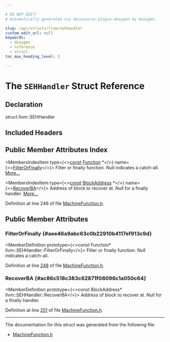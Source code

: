 ```yaml
---

# DO NOT EDIT!
# Automatically generated via docusaurus-plugin-doxygen by Doxygen.

slug: /api/structs/llvm/sehhandler
custom_edit_url: null
keywords:
  - doxygen
  - reference
  - struct
toc_max_heading_level: 3

---
```





# The `SEHHandler` Struct Reference

<DoxygenPage pluginConfig={pluginConfig}>



## Declaration

<CodeBlock>struct llvm::SEHHandler</CodeBlock>

## Included Headers

<IncludesList>
<IncludesListItem
  filePath="llvm/CodeGen/MachineFunction.h"
  permalink="/docs/api/files/include/include/llvm/include/llvm/codegen/machinefunction-h"
  isLocal="true" />
</IncludesList>

## Public Member Attributes Index

<MembersIndex>

<MembersIndexItem
  type={<><a href="/docs/api/files/lib/lib/target/lib/target/aarch64/aarch64promoteconstant-cpp/#a90f8350fecae261c25be85d38b451bff">const</a> <a href="/docs/api/classes/llvm/function">Function</a> &#42;</>}
  name={<><a href="#aee46a9abc63c0b22910b4117ef913c9d">FilterOrFinally</a></>}>
Filter or finally function. Null indicates a catch-all. <a href="#aee46a9abc63c0b22910b4117ef913c9d">More...</a>
</MembersIndexItem>

<MembersIndexItem
  type={<><a href="/docs/api/files/lib/lib/target/lib/target/aarch64/aarch64promoteconstant-cpp/#a90f8350fecae261c25be85d38b451bff">const</a> <a href="/docs/api/classes/llvm/blockaddress">BlockAddress</a> &#42;</>}
  name={<><a href="#ac86c518c383c62871f08096c1a050c64">RecoverBA</a></>}>
Address of block to recover at. Null for a finally handler. <a href="#ac86c518c383c62871f08096c1a050c64">More...</a>
</MembersIndexItem>

</MembersIndex>


Definition at line 246 of file <a href="/docs/api/files/include/include/llvm/include/llvm/codegen/machinefunction-h">MachineFunction.h</a>.

<SectionDefinition>

## Public Member Attributes

### FilterOrFinally {#aee46a9abc63c0b22910b4117ef913c9d}

<MemberDefinition
  prototype={<>const Function&#42; llvm::SEHHandler::FilterOrFinally</>}>
Filter or finally function. Null indicates a catch-all.

Definition at line <a href="/docs/api/files/include/include/llvm/include/llvm/codegen/machinefunction-h/#l00248">248</a> of file <a href="/docs/api/files/include/include/llvm/include/llvm/codegen/machinefunction-h">MachineFunction.h</a>.
</MemberDefinition>

### RecoverBA {#ac86c518c383c62871f08096c1a050c64}

<MemberDefinition
  prototype={<>const BlockAddress&#42; llvm::SEHHandler::RecoverBA</>}>
Address of block to recover at. Null for a finally handler.

Definition at line <a href="/docs/api/files/include/include/llvm/include/llvm/codegen/machinefunction-h/#l00251">251</a> of file <a href="/docs/api/files/include/include/llvm/include/llvm/codegen/machinefunction-h">MachineFunction.h</a>.
</MemberDefinition>

</SectionDefinition>

<hr/>

The documentation for this struct was generated from the following file:

<ul>
<li><a href="/docs/api/files/include/include/llvm/include/llvm/codegen/machinefunction-h">MachineFunction.h</a></li>
</ul>

</DoxygenPage>
